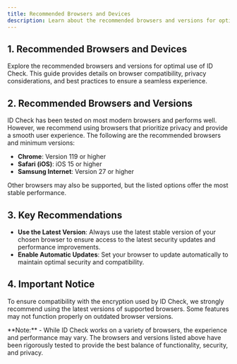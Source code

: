 ```yaml
---
title: Recommended Browsers and Devices
description: Learn about the recommended browsers and versions for optimal use of ID Check. Find information on browser compatibility and best practices for a smooth and secure experience.
---
```


## 1. Recommended Browsers and Devices
Explore the recommended browsers and versions for optimal use of ID Check. This guide provides details on browser compatibility, privacy considerations, and best practices to ensure a seamless experience.

## 2. Recommended Browsers and Versions
ID Check has been tested on most modern browsers and performs well. However, we recommend using browsers that prioritize privacy and provide a smooth user experience. The following are the recommended browsers and minimum versions:

- **Chrome**: Version 119 or higher  
- **Safari (iOS)**: iOS 15 or higher  
- **Samsung Internet**: Version 27 or higher  

Other browsers may also be supported, but the listed options offer the most stable performance.

## 3. Key Recommendations
- **Use the Latest Version**: Always use the latest stable version of your chosen browser to ensure access to the latest security updates and performance improvements.  
- **Enable Automatic Updates**: Set your browser to update automatically to maintain optimal security and compatibility.

## 4. Important Notice
To ensure compatibility with the encryption used by ID Check, we strongly recommend using the latest versions of supported browsers. Some features may not function properly on outdated browser versions.

<Info>
**Note:**  
- While ID Check works on a variety of browsers, the experience and performance may vary. The browsers and versions listed above have been rigorously tested to provide the best balance of functionality, security, and privacy.
</Info>
